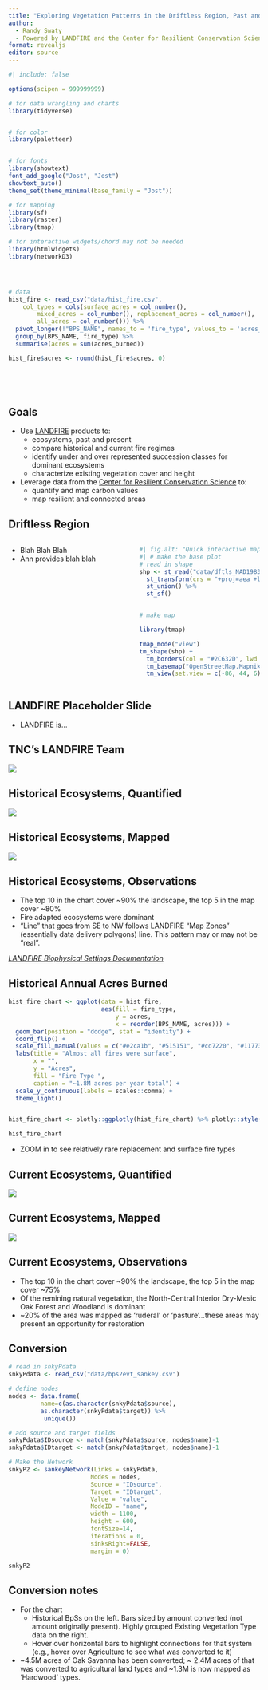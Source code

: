 ```yaml
---
title: "Exploring Vegetation Patterns in the Driftless Region, Past and Present"
author:
  - Randy Swaty
  - Powered by LANDFIRE and the Center for Resilient Conservation Science
format: revealjs
editor: source
---
```


```r
#| include: false

options(scipen = 999999999)

# for data wrangling and charts
library(tidyverse)


# for color
library(paletteer)


# for fonts
library(showtext)
font_add_google("Jost", "Jost")
showtext_auto()
theme_set(theme_minimal(base_family = "Jost"))

# for mapping
library(sf)
library(raster)
library(tmap)

# for interactive widgets/chord may not be needed
library(htmlwidgets)
library(networkD3)




# data
hist_fire <- read_csv("data/hist_fire.csv", 
    col_types = cols(surface_acres = col_number(), 
        mixed_acres = col_number(), replacement_acres = col_number(), 
        all_acres = col_number())) %>%
  pivot_longer(!"BPS_NAME", names_to = 'fire_type', values_to = 'acres_burned') %>%
  group_by(BPS_NAME, fire_type) %>%
  summarise(acres = sum(acres_burned)) 

hist_fire$acres <- round(hist_fire$acres, 0)
  


  
```

## Goals

-   Use [LANDFIRE](https://landfire.gov/) products to:
    -   ecosystems, past and present
    -   compare historical and current fire regimes
    -   identify under and over represented succession classes for dominant ecosystems
    -   characterize existing vegetation cover and height
-   Leverage data from the [Center for Resilient Conservation Science](https://crcs.tnc.org/) to:
    -   quantify and map carbon values
    -   map resilient and connected areas

## Driftless Region

::: columns
::: {.column width="50%"}
-   Blah Blah Blah
-   Ann provides blah blah
:::

::: {.column width="50%"}
```r
#| fig.alt: "Quick interactive map of Driftless Region."
#| # make the base plot
# read in shape
shp <- st_read("data/dftls_NAD1983.shp", quiet = TRUE) %>% 
  st_transform(crs = "+proj=aea +lat_0=23 +lon_0=-96 +lat_1=29.5 +lat_2=45.5 +x_0=0 +y_0=0 +datum=NAD83 +units=m +no_defs") %>%
  st_union() %>%
  st_sf()


# make map

library(tmap)

tmap_mode("view")
tm_shape(shp) +
  tm_borders(col = "#2C632D", lwd = 3) +
  tm_basemap("OpenStreetMap.Mapnik") + 
  tm_view(set.view = c(-86, 44, 6))
```
:::
:::

## LANDFIRE Placeholder Slide

-   LANDFIRE is...

## TNC's LANDFIRE Team

![](img/team_graphic_2022.png){fig-alt="A drawing of an elephant."}

## Historical Ecosystems, Quantified

![](img/bpsChart.png){fig-alt="A drawing of an elephant."}


## Historical Ecosystems, Mapped

![](img/bps.png){fig-alt="A drawing of an elephant."}


## Historical Ecosystems, Observations

- The top 10 in the chart cover ~90% the landscape, the top 5 in the map cover ~80%
- Fire adapted ecosystems were dominant
- "Line" that goes from SE to NW follows LANDFIRE "Map Zones" (essentially data delivery polygons) line.  This pattern may or may not be "real".

[*LANDFIRE Biophysical Settings Documentation*](https://landfire.gov/bps.php) 

## Historical Annual Acres Burned

```r

hist_fire_chart <- ggplot(data = hist_fire, 
                          aes(fill = fire_type, 
                              y = acres, 
                              x = reorder(BPS_NAME, acres))) +
  geom_bar(position = "dodge", stat = "identity") +
  coord_flip() +
  scale_fill_manual(values = c("#e2ca1b", "#515151", "#cd7220", "#117733")) +
  labs(title = "Almost all fires were surface",
       x = "",
       y = "Acres",
       fill = "Fire Type ",
       caption = "~1.8M acres per year total") +
  scale_y_continuous(labels = scales::comma) +
  theme_light()


hist_fire_chart <- plotly::ggplotly(hist_fire_chart) %>% plotly::style(hoverinfo = "none")

hist_fire_chart


```

* ZOOM in to see relatively rare replacement and surface fire types


## Current Ecosystems, Quantified

![](img/evtChart.png){fig-alt="A drawing of an elephant."}

## Current Ecosystems, Mapped

![](img/evt.png){fig-alt="A drawing of an elephant."}

## Current Ecosystems, Observations

- The top 10 in the chart cover ~90% the landscape, the top 5 in the map cover ~75%
- Of the remining natural vegetation, the North-Central Interior Dry-Mesic Oak Forest and Woodland is dominant
- ~20% of the area was mapped as 'ruderal' or 'pasture'...these areas may present an opportunity for restoration

## Conversion

```r


# read in snkyPdata
snkyPdata <- read_csv("data/bps2evt_sankey.csv")

# define nodes
nodes <- data.frame(
         name=c(as.character(snkyPdata$source), 
         as.character(snkyPdata$target)) %>% 
          unique())

# add source and target fields
snkyPdata$IDsource <- match(snkyPdata$source, nodes$name)-1 
snkyPdata$IDtarget <- match(snkyPdata$target, nodes$name)-1

# Make the Network
snkyP2 <- sankeyNetwork(Links = snkyPdata, 
                       Nodes = nodes,
                       Source = "IDsource", 
                       Target = "IDtarget",
                       Value = "value", 
                       NodeID = "name", 
                       width = 1100,
                       height = 600, 
                       fontSize=14,
                       iterations = 0,
                       sinksRight=FALSE,
                       margin = 0)

snkyP2

```

## Conversion notes

* For the chart
    * Historical BpSs on the left.  Bars sized by amount converted (not amount originally present).  Highly grouped Existing Vegetation Type data on the right. 
    * Hover over horizontal bars to highlight connections for that system (e.g., hover over Agriculture to see what was converted to it)
* ~4.5M acres of Oak Savanna has been converted; ~ 2.4M acres of that was converted to agricultural land types and ~1.3M is now mapped as 'Hardwood' types. 




